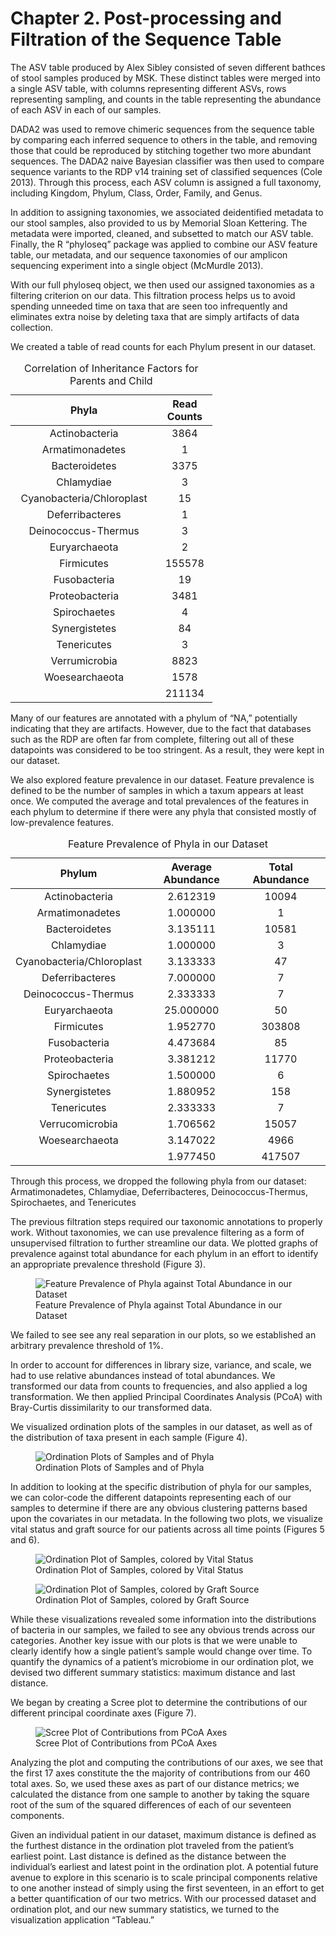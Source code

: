 
# Chapter 2. Post-processing and Filtration of the Sequence Table
The ASV table produced by Alex Sibley consisted of seven different bathces of stool samples produced by MSK. These distinct tables were merged into a single ASV table, with columns representing different ASVs, rows representing sampling, and counts in the table representing the abundance of each ASV in each of our samples.

DADA2 was used to remove chimeric sequences from the sequence table by comparing each inferred sequence to others in the table, and removing those that could be reproduced by stitching together two more abundant sequences. The DADA2 naive Bayesian classifier was then used to compare sequence variants to the RDP v14 training set of classified sequences (Cole 2013). Through this process, each ASV column is assigned a full taxonomy, including Kingdom, Phylum, Class, Order, Family, and Genus.

In addition to assigning taxonomies, we associated deidentified metadata to our stool samples, also provided to us by Memorial Sloan Kettering. The metadata were imported, cleaned, and subsetted to match our ASV table. Finally, the R "phyloseq" package was applied to combine our ASV feature table, our metadata, and our sequence taxonomies of our amplicon sequencing experiment into a single object (McMurdle 2013).

With our full phyloseq object, we then used our assigned taxonomies as a filtering criterion on our data. This filtration process helps us to avoid spending unneeded time on taxa that are seen too infrequently and eliminates extra noise by deleting taxa that are simply artifacts of data collection.

We created a table of read counts for each Phylum present in our dataset.

<p>
---------------------------------------------
  Phyla                        Read Counts      
----------------------------- ---------------
  Actinobacteria                  3864
  
  Armatimonadetes                 1
  
  Bacteroidetes                   3375
  
  Chlamydiae                      3
  
  Cyanobacteria/Chloroplast       15
  
  Deferribacteres                 1
  
  Deinococcus-Thermus             3
  
  Euryarchaeota                   2
  
  Firmicutes                      155578
  
  Fusobacteria                    19
  
  Proteobacteria                  3481
  
  Spirochaetes                    4
  
  Synergistetes                   84
  
  Tenericutes                     3
  
  Verrumicrobia                   8823
  
  Woesearchaeota                  1578
  
  <NA>                            211134
----------------------------- ---------------
Table: Correlation of Inheritance Factors for Parents and Child 

</p>

Many of our features are annotated with a phylum of "NA," potentially indicating that they are artifacts. However, due to the fact that databases such as the RDP are often far from complete, filtering out all of these datapoints was considered to be too stringent. As a result, they were kept in our dataset.

We also explored feature prevalence in our dataset. Feature prevalence is defined to be the number of samples in which a taxum appears at least once. We computed the average and total prevalences of the features in each phylum to determine if there were any phyla that consisted mostly of low-prevalence features.

<p>
----------------------------------------------------------------------------------
  Phylum                       Average Abundance       Total Abundance
---------------------------- ---------------------- ---------------------
  Actinobacteria                  2.612319                10094
  
  Armatimonadetes                 1.000000                1
  
  Bacteroidetes                   3.135111                10581
  
  Chlamydiae                      1.000000                3
  
  Cyanobacteria/Chloroplast       3.133333                47
  
  Deferribacteres                 7.000000                7
  
  Deinococcus-Thermus             2.333333                7
  
  Euryarchaeota                   25.000000               50
  
  Firmicutes                      1.952770                303808
  
  Fusobacteria                    4.473684                85
  
  Proteobacteria                  3.381212                11770
  
  Spirochaetes                    1.500000                6
  
  Synergistetes                   1.880952                158
  
  Tenericutes                     2.333333                7
  
  Verrucomicrobia                 1.706562                15057
  
  Woesearchaeota                  3.147022                4966
  
  <NA>                            1.977450                417507
---------------------------- ---------------------- ---------------------
Table: Feature Prevalence of Phyla in our Dataset 

</p>

Through this process, we dropped the following phyla from our dataset: Armatimonadetes, Chlamydiae, Deferribacteres, Deinococcus-Thermus, Spirochaetes, and Tenericutes

The previous filtration steps required our taxonomic annotations to properly work. Without taxonomies, we can use prevalence filtering as a form of unsupervised filtration to further streamline our data. We plotted graphs of prevalence against total abundance for each phylum in an effort to identify an appropriate prevalence threshold (Figure 3).

<p>
![Feature Prevalence of Phyla against Total Abundance in our Dataset](/Users/viveksriram/Desktop/ThesisFigures/figure3.png)

</p>

We failed to see see any real separation in our plots, so we established an arbitrary prevalence threshold of 1%.

In order to account for differences in library size, variance, and scale, we had to use relative abundances instead of total abundances. We transformed our data from counts to frequencies, and also applied a log transformation. We then applied Principal Coordinates Analysis (PCoA) with Bray-Curtis dissimilarity to our transformed data.

We visualized ordination plots of the samples in our dataset, as well as of the distribution of taxa present in each sample (Figure 4).

<p>
![Ordination Plots of Samples and of Phyla](/Users/viveksriram/Desktop/ThesisFigures/figure4.png)

</p>

In addition to looking at the specific distribution of phyla for our samples, we can color-code the different datapoints representing each of our samples to determine if there are any obvious clustering patterns based upon the covariates in our metadata. In the following two plots, we visualize vital status and graft source for our patients across all time points (Figures 5 and 6).

<p>
![Ordination Plot of Samples, colored by Vital Status](/Users/viveksriram/Desktop/ThesisFigures/figure5.png)

</p>

<p>
![Ordination Plot of Samples, colored by Graft Source](/Users/viveksriram/Desktop/ThesisFigures/figure6.png)

</p>

While these visualizations revealed some information into the distributions of bacteria in our samples, we failed to see any obvious trends across our categories. Another key issue with our plots is that we were unable to clearly identify how a single patient's sample would change over time. To quantify the dynamics of a patient's microbiome in our ordination plot, we devised two different summary statistics: maximum distance and last distance.

We began by creating a Scree plot to determine the contributions of our different principal coordinate axes (Figure 7).

<p>
![Scree Plot of Contributions from PCoA Axes](/Users/viveksriram/Desktop/ThesisFigures/figure7.png)

</p>

Analyzing the plot and computing the contributions of our axes, we see that the first 17 axes constitute the the majority of contributions from our 460 total axes. So, we used these axes as part of our distance metrics; we calculated the distance from one sample to another by taking the square root of the sum of the squared differences of each of our seventeen components. 

Given an individual patient in our dataset, maximum distance is defined as the furthest distance in the ordination plot traveled from the patient's earliest point. Last distance is defined as the distance between the individual's earliest and latest point in the ordination plot. A potential future avenue to explore in this scenario is to scale principal components relative to one another instead of simply using the first seventeen, in an effort to get a better quantification of our two metrics. With our processed dataset and ordination plot, and our new summary statistics, we turned to the visualization application "Tableau."